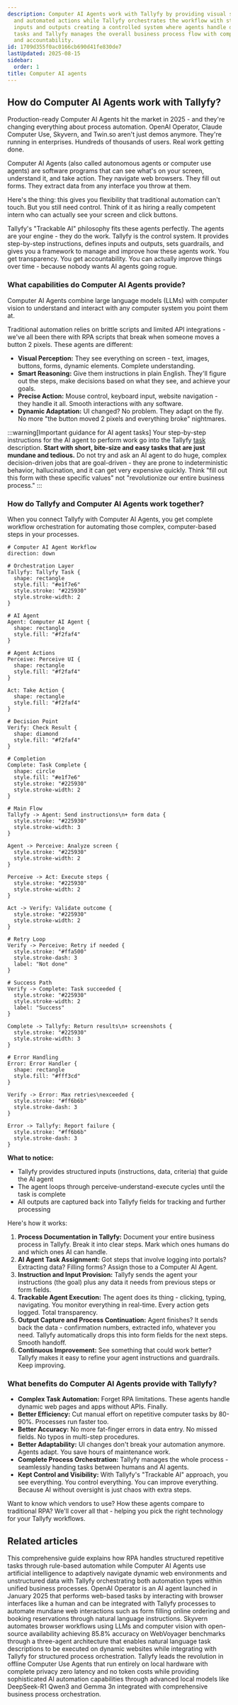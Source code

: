 ```yaml
---
description: Computer AI Agents work with Tallyfy by providing visual screen perception
  and automated actions while Tallyfy orchestrates the workflow with structured instructions
  inputs and outputs creating a controlled system where agents handle dynamic web
  tasks and Tallyfy manages the overall business process flow with complete transparency
  and accountability.
id: 1709d355f0ac0166cb690d41fe830de7
lastUpdated: 2025-08-15
sidebar:
  order: 1
title: Computer AI agents
---
```



## How do Computer AI Agents work with Tallyfy?

Production-ready Computer AI Agents hit the market in 2025 - and they're changing everything about process automation. OpenAI Operator, Claude Computer Use, Skyvern, and Twin.so aren't just demos anymore. They're running in enterprises. Hundreds of thousands of users. Real work getting done.

Computer AI Agents (also called autonomous agents or computer use agents) are software programs that can see what's on your screen, understand it, and take action. They navigate web browsers. They fill out forms. They extract data from any interface you throw at them.

Here's the thing: this gives you flexibility that traditional automation can't touch. But you still need control. Think of it as hiring a really competent intern who can actually see your screen and click buttons.

Tallyfy's "Trackable AI" philosophy fits these agents perfectly. The agents are your engine - they do the work. Tallyfy is the control system. It provides step-by-step instructions, defines inputs and outputs, sets guardrails, and gives you a framework to manage and improve how these agents work. You get transparency. You get accountability. You can actually improve things over time - because nobody wants AI agents going rogue.

### What capabilities do Computer AI Agents provide?

Computer AI Agents combine large language models (LLMs) with computer vision to understand and interact with any computer system you point them at.

Traditional automation relies on brittle scripts and limited API integrations - we've all been there with RPA scripts that break when someone moves a button 2 pixels. These agents are different:

*   **Visual Perception:** They see everything on screen - text, images, buttons, forms, dynamic elements. Complete understanding.
*   **Smart Reasoning:** Give them instructions in plain English. They'll figure out the steps, make decisions based on what they see, and achieve your goals.
*   **Precise Action:** Mouse control, keyboard input, website navigation - they handle it all. Smooth interactions with any software.
*   **Dynamic Adaptation:** UI changed? No problem. They adapt on the fly. No more "the button moved 2 pixels and everything broke" nightmares.

:::warning[Important guidance for AI agent tasks]
Your step-by-step instructions for the AI agent to perform work go into the Tallyfy [task](/products/pro/tracking-and-tasks/tasks/) description. **Start with short, bite-size and easy tasks that are just mundane and tedious.** Do not try and ask an AI agent to do huge, complex decision-driven jobs that are goal-driven - they are prone to indeterministic behavior, hallucination, and it can get very expensive quickly. Think "fill out this form with these specific values" not "revolutionize our entire business process."
:::

### How do Tallyfy and Computer AI Agents work together?

When you connect Tallyfy with Computer AI Agents, you get complete workflow orchestration for automating those complex, computer-based steps in your processes.

```d2
# Computer AI Agent Workflow
direction: down

# Orchestration Layer
Tallyfy: Tallyfy Task {
  shape: rectangle
  style.fill: "#e1f7e6"
  style.stroke: "#225930"
  style.stroke-width: 2
}

# AI Agent
Agent: Computer AI Agent {
  shape: rectangle
  style.fill: "#f2faf4"
}

# Agent Actions
Perceive: Perceive UI {
  shape: rectangle
  style.fill: "#f2faf4"
}

Act: Take Action {
  shape: rectangle
  style.fill: "#f2faf4"
}

# Decision Point
Verify: Check Result {
  shape: diamond
  style.fill: "#f2faf4"
}

# Completion
Complete: Task Complete {
  shape: circle
  style.fill: "#e1f7e6"
  style.stroke: "#225930"
  style.stroke-width: 2
}

# Main Flow
Tallyfy -> Agent: Send instructions\n+ form data {
  style.stroke: "#225930"
  style.stroke-width: 3
}

Agent -> Perceive: Analyze screen {
  style.stroke: "#225930"
  style.stroke-width: 2
}

Perceive -> Act: Execute steps {
  style.stroke: "#225930"
  style.stroke-width: 2
}

Act -> Verify: Validate outcome {
  style.stroke: "#225930"
  style.stroke-width: 2
}

# Retry Loop
Verify -> Perceive: Retry if needed {
  style.stroke: "#ffa500"
  style.stroke-dash: 3
  label: "Not done"
}

# Success Path
Verify -> Complete: Task succeeded {
  style.stroke: "#225930"
  style.stroke-width: 2
  label: "Success"
}

Complete -> Tallyfy: Return results\n+ screenshots {
  style.stroke: "#225930"
  style.stroke-width: 3
}

# Error Handling
Error: Error Handler {
  shape: rectangle
  style.fill: "#fff3cd"
}

Verify -> Error: Max retries\nexceeded {
  style.stroke: "#ff6b6b"
  style.stroke-dash: 3
}

Error -> Tallyfy: Report failure {
  style.stroke: "#ff6b6b"
  style.stroke-dash: 3
}
```

**What to notice:**
- Tallyfy provides structured inputs (instructions, data, criteria) that guide the AI agent
- The agent loops through perceive-understand-execute cycles until the task is complete
- All outputs are captured back into Tallyfy fields for tracking and further processing

Here's how it works:

1.  **Process Documentation in Tallyfy:** Document your entire business process in Tallyfy. Break it into clear steps. Mark which ones humans do and which ones AI can handle.
2.  **AI Agent Task Assignment:** Got steps that involve logging into portals? Extracting data? Filling forms? Assign those to a Computer AI Agent.
3.  **Instruction and Input Provision:** Tallyfy sends the agent your instructions (the goal) plus any data it needs from previous steps or form fields.
4.  **Trackable Agent Execution:** The agent does its thing - clicking, typing, navigating. You monitor everything in real-time. Every action gets logged. Total transparency.
5.  **Output Capture and Process Continuation:** Agent finishes? It sends back the data - confirmation numbers, extracted info, whatever you need. Tallyfy automatically drops this into form fields for the next steps. Smooth handoff.
6.  **Continuous Improvement:** See something that could work better? Tallyfy makes it easy to refine your agent instructions and guardrails. Keep improving.

### What benefits do Computer AI Agents provide with Tallyfy?

*   **Complex Task Automation:** Forget RPA limitations. These agents handle dynamic web pages and apps without APIs. Finally.
*   **Better Efficiency:** Cut manual effort on repetitive computer tasks by 80-90%. Processes run faster too.
*   **Better Accuracy:** No more fat-finger errors in data entry. No missed fields. No typos in multi-step procedures.
*   **Better Adaptability:** UI changes don't break your automation anymore. Agents adapt. You save hours of maintenance work.
*   **Complete Process Orchestration:** Tallyfy manages the whole process - seamlessly handing tasks between humans and AI agents.
*   **Kept Control and Visibility:** With Tallyfy's "Trackable AI" approach, you see everything. You control everything. You can improve everything. Because AI without oversight is just chaos with extra steps.

Want to know which vendors to use? How these agents compare to traditional RPA? We'll cover all that - helping you pick the right technology for your Tallyfy workflows.


<PageTree />

## Related articles
<CardGrid>
<LinkTitleCard header="<b>Computer Ai Agents > RPA vs. computer AI agents</b>" href="/products/pro/integrations/computer-ai-agents/rpa-vs-computer-use-agents/" > This comprehensive guide explains how RPA handles structured repetitive tasks through rule-based automation while Computer AI Agents use artificial intelligence to adaptively navigate dynamic web environments and unstructured data with Tallyfy orchestrating both automation types within unified business processes. </LinkTitleCard>
<LinkTitleCard header="<b>Vendors > OpenAI Operator</b>" href="/products/pro/integrations/computer-ai-agents/vendors/openai-operator/" > OpenAI Operator is an AI agent launched in January 2025 that performs web-based tasks by interacting with browser interfaces like a human and can be integrated with Tallyfy processes to automate mundane web interactions such as form filling online ordering and booking reservations through natural language instructions. </LinkTitleCard>
<LinkTitleCard header="<b>Vendors > Skyvern AI agents</b>" href="/products/pro/integrations/computer-ai-agents/vendors/skyvern/" > Skyvern automates browser workflows using LLMs and computer vision with open-source availability achieving 85.8% accuracy on WebVoyager benchmarks through a three-agent architecture that enables natural language task descriptions to be executed on dynamic websites while integrating with Tallyfy for structured process orchestration. </LinkTitleCard>
<LinkTitleCard header="<b>Computer Ai Agents > Local computer use agents</b>" href="/products/pro/integrations/computer-ai-agents/local-computer-use-agents/" > Tallyfy leads the revolution in offline Computer Use Agents that run entirely on local hardware with complete privacy zero latency and no token costs while providing sophisticated AI automation capabilities through advanced local models like DeepSeek-R1 Qwen3 and Gemma 3n integrated with comprehensive business process orchestration. </LinkTitleCard>
</CardGrid>